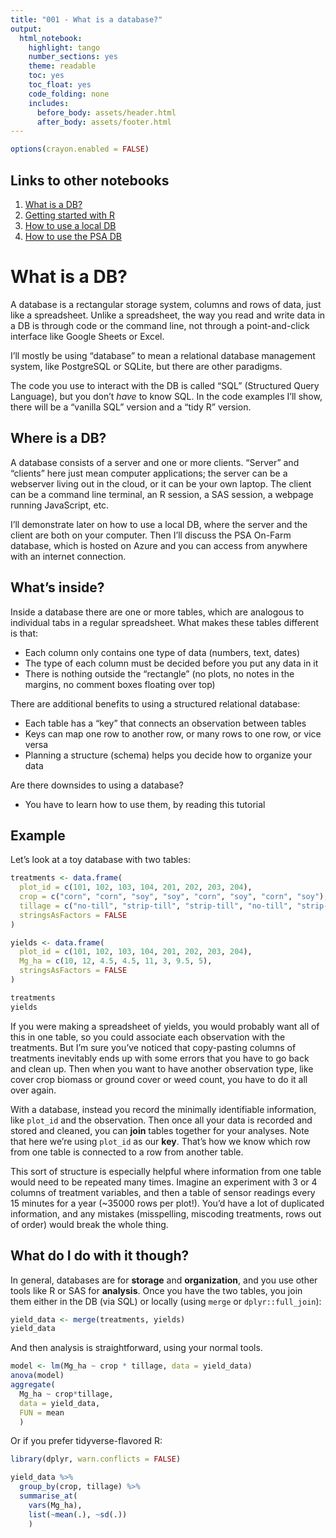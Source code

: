 ```yaml
---
title: "001 - What is a database?"
output:
  html_notebook: 
    highlight: tango
    number_sections: yes
    theme: readable
    toc: yes
    toc_float: yes
    code_folding: none
    includes:
      before_body: assets/header.html
      after_body: assets/footer.html
---
```


```r
options(crayon.enabled = FALSE)
```

## Links to other notebooks

1. [What is a DB?](001_What_is_a_database.nb.html)
2. [Getting started with R](002_Getting_started_with_R.nb.html)
3. [How to use a local DB](003_How_to_use_a_local_DB.nb.html)
4. [How to use the PSA DB](004_How_to_use_the_PSA_DB.nb.html)
 
# What is a DB?
A database is a rectangular storage system, columns and rows of data, just like a spreadsheet. Unlike a spreadsheet, the way you read and write data in a DB is through code or the command line, not through a point-and-click interface like Google Sheets or Excel.

I'll mostly be using "database" to mean a relational database management system, like PostgreSQL or SQLite, but there are other paradigms.
 
The code you use to interact with the DB is called "SQL" (Structured Query Language), but you don't *have* to know SQL. In the code examples I'll show, there will be a "vanilla SQL" version and a "tidy R" version.

## Where is a DB?

A database consists of a server and one or more clients. "Server" and "clients" here just mean computer applications; the server can be a webserver living out in the cloud, or it can be your own laptop. The client can be a command line terminal, an R session, a SAS session, a webpage running JavaScript, etc. 

I'll demonstrate later on how to use a local DB, where the server and the client are both on your computer. Then I'll discuss the PSA On-Farm database, which is hosted on Azure and you can access from anywhere with an internet connection.

## What's inside?

Inside a database there are one or more tables, which are analogous to individual tabs in a regular spreadsheet. What makes these tables different is that:

 * Each column only contains one type of data (numbers, text, dates)
 * The type of each column must be decided before you put any data in it
 * There is nothing outside the "rectangle" (no plots, no notes in the margins, no comment boxes floating over top)
 
There are additional benefits to using a structured relational database:

 * Each table has a "key" that connects an observation between tables
 * Keys can map one row to another row, or many rows to one row, or vice versa
 * Planning a structure (schema) helps you decide how to organize your data
 
Are there downsides to using a database?

 * You have to learn how to use them, by reading this tutorial

## Example
Let's look at a toy database with two tables:

```r
treatments <- data.frame(
  plot_id = c(101, 102, 103, 104, 201, 202, 203, 204),
  crop = c("corn", "corn", "soy", "soy", "corn", "soy", "corn", "soy"),
  tillage = c("no-till", "strip-till", "strip-till", "no-till", "strip-till", "no-till", "no-till", "strip-till"),
  stringsAsFactors = FALSE
)

yields <- data.frame(
  plot_id = c(101, 102, 103, 104, 201, 202, 203, 204),
  Mg_ha = c(10, 12, 4.5, 4.5, 11, 3, 9.5, 5),
  stringsAsFactors = FALSE
)
```

```r
treatments
yields
```
If you were making a spreadsheet of yields, you would probably want all of this in one table, so you could associate each observation with the treatments. But I'm sure you've noticed that copy-pasting columns of treatments inevitably ends up with some errors that you have to go back and clean up. Then when you want to have another observation type, like cover crop biomass or ground cover or weed count, you have to do it all over again.

With a database, instead you record the minimally identifiable information, like `plot_id` and the observation. Then once all your data is recorded and stored and cleaned, you can **join** tables together for your analyses. Note that here we're using `plot_id` as our **key**. That's how we know which row from one table is connected to a row from another table. 

This sort of structure is especially helpful where information from one table would need to be repeated many times. Imagine an experiment with 3 or 4 columns of treatment variables, and then a table of sensor readings every 15 minutes for a year (~35000 rows per plot!). You'd have a lot of duplicated information, and any mistakes (misspelling, miscoding treatments, rows out of order) would break the whole thing.

## What do I do with it though?

In general, databases are for **storage** and **organization**, and you use other tools like R or SAS for **analysis**. Once you have the two tables, you join them either in the DB (via SQL) or locally (using `merge` or `dplyr::full_join`):

```r
yield_data <- merge(treatments, yields)
yield_data
```

And then analysis is straightforward, using your normal tools.

```r
model <- lm(Mg_ha ~ crop * tillage, data = yield_data)
anova(model)
aggregate(
  Mg_ha ~ crop*tillage, 
  data = yield_data, 
  FUN = mean
  )
```

Or if you prefer tidyverse-flavored R:

```r
library(dplyr, warn.conflicts = FALSE)

yield_data %>% 
  group_by(crop, tillage) %>% 
  summarise_at(
    vars(Mg_ha), 
    list(~mean(.), ~sd(.))
    )
```
